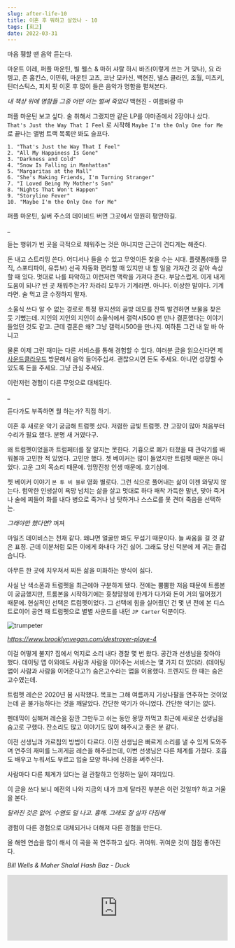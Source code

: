 ```yaml
---
slug: after-life-10
title: 이혼 후 뭐하고 살았나 - 10
tags: [회고]
date: 2022-03-31
---
```


마음 휑할 땐 음악 듣는다.

마운트 이레, 퍼플 마운틴, 빌 웰스 & 마허 샤랄 하시 바즈(이렇게 쓰는 거 맞나), 요 라 텡고, 존 홉킨스, 이민휘, 마운틴 고츠, 코난 모카신, 백현진, 넬스 클라인, 조월, 미츠키, 틴더스틱스, 피치 핏
이혼 후 많이 들은 음악가 명함을 펼쳐본다.

_내 책상 위에 명함들_
_그중 어떤 이는 벌써 죽었다_
백현진 - 여름바람 中

퍼플 마운틴 보고 싶다. 술 취해서 그랬지만 같은 LP를 아마존에서 2장이나 샀다.
`That's Just the Way That I Feel` 로 시작해
`Maybe I'm the Only One for Me` 로 끝나는 앨범 트랙 목록만 봐도 슬프다.

```
1. "That's Just the Way That I Feel"
2. "All My Happiness Is Gone"
3. "Darkness and Cold"
4. "Snow Is Falling in Manhattan"
5. "Margaritas at the Mall"
6. "She's Making Friends, I'm Turning Stranger"
7. "I Loved Being My Mother's Son"
8. "Nights That Won't Happen"
9. "Storyline Fever"
10. "Maybe I'm the Only One for Me"
```

퍼플 마운틴, 실버 주스의 데이비드 버먼 그곳에서 영원히 평안하길.

\_

듣는 행위가 빈 곳을 극적으로 채워주는 것은 아니지만 근근이 견디게는 해준다.

돈 내고 스트리밍 쓴다.
어디서나 들을 수 있고 무엇이든 찾을 수는 시대.
플랫폼(애플 뮤직, 스포티파이, 유튜브) 선곡 자동화 편리할 때 있지만 내 할 일을 가져간 것 같아 속상할 때 있다.
멋대로 나를 파악하고 이런저런 맥락을 가져다 준다. 부담스럽게.
이게 내게 도움이 되나? 빈 곳 채워주는가? 차라리 모두가 기계라면. 아니다. 이상한 말이다. 기계라면. 술 먹고 글 수정하지 말자.

소울식 쓰다 알 수 없는 경로로 특정 뮤지션의 골방 데모를 잔뜩 발견하면 보물을 찾은 듯 기뻤는데. 지인의 지인의 지인이 소울식에서 갤럭시500 팬 만나 결혼했다는 이야기 들었던 것도 같고. 근데 결혼은 왜? 그냥 갤럭시500을 만나지. 여하튼 그건 내 알 바 아니고

물론 이제 그런 재미는 다른 서비스를 통해 경험할 수 있다. 여러분 글을 읽으신다면 제 [사운드클라우드](https://soundcloud.com/yousleepwhen) 방문해서 음악 들어주십셔. 괜찮으시면 돈도 주세요. 아니면 성장할 수 있도록 돈을 주세요. 그냥 관심 주세요.

이런저런 경험이 다른 무엇으로 대체된다.

\_

듣다가도 부족하면 뭘 하는가? 직접 하기.

이혼 후 새로운 악기 궁금해 트럼펫 샀다.
저렴한 금빛 트럼펫.
잔 고장이 많아 처음부터 수리가 필요 했다. 분명 새 거였다구.

왜 트럼펫이었을까 트럼페터를 잘 알지는 못한다. 기흉으로 폐가 터졌을 때 관악기를 배워볼까 고민한 적 있었다. 고민만 했다.
쳇 베이커는 많이 들었지만 트럼펫 때문은 아니었다. 고운 그의 목소리 때문에. 엉망진창 인생 때문에. 호기심에.

쳇 베이커 이야기 `본 투 비 블루` 영화 별로다. 그런 식으로 풀어내는 삶이 이젠 와닿지 않는다.
험악한 인생살이 욕망 넘치는 삶을 살고 멋대로 하다 패착 가득한 말년, 맞아 죽거나 술에 찌들어 화를 내다 병으로 죽거나 남 탓하거나 스스로를 못 견뎌 죽음을 선택하는.

_그래야만 했다면?_
꺼져

마일즈 데이비스는 천재 같다. 왜냐면 얼굴만 봐도 무섭기 때문이다. 늘 싸움을 걸 것 같은 표정. 근데 이분처럼 모든 이에게 화내다 가긴 싫어. 그래도 당신 덕분에 제 귀는 즐겁습니다.

아무튼 한 곳에 치우쳐서 찌든 삶을 미화하는 방식이 싫다.

사실 난 색소폰과 트럼펫을 최근에야 구분하게 됐다. 전에는 뿜뿜한 저음 때문에 트롬본이 궁금했지만, 트롬본을 시작하기에는 흥청망청에 한계가 다가와 돈이 거의 떨어졌기 때문에.
현실적인 선택은 트럼펫이었다. 그 선택에 힘을 실어줬던 건 몇 년 전에 본 디스트로이어 공연 때 트럼펫으로 별별 사운드를 내던 `JP Carter` 덕분이다.

<img src="/destroyer-2.jpeg" alt="trumpeter" />

_https://www.brooklynvegan.com/destroyer-playe-4_

이걸 어떻게 불지? 집에서 억지로 소리 내다 경찰 몇 번 왔다. 공간과 선생님을 찾아야 했다.
데이팅 앱 이외에도 사람과 사람을 이어주는 서비스는 몇 가지 더 있더라.
(데이팅 앱이 사람과 사람을 이어준다고?)
숨은고수라는 앱을 이용했다.
프렌지도 한 때는 숨은고수였는데.

트럼펫 레슨은 2020년 봄 시작했다. 목표는 그해 여름까지 기상나팔을 연주하는 것이었는데 곧 불가능하다는 것을 깨달았다. 간단한 악기가 아니었다. 간단한 악기는 없다.

펜데믹이 심해져 레슨을 잠깐 그만두고 쉬는 동안 몽땅 까먹고 최근에 새로운 선생님을 숨고로 구했다. 잔소리도 많고 이야기도 많이 해주시고 좋은 분 같다.

이전 선생님과 가르침의 방법이 다르다. 이전 선생님은 빠르게 소리를 낼 수 있게 도와주며 연주의 재미를 느끼게끔 레슨을 해주셨는데, 이번 선생님은 다른 체계를 가졌다. 호흡도 배우고 누워서도 부르고 입술 모양 하나에 신경을 써주신다.

사람마다 다른 체계가 있다는 걸 관찰하고 인정하는 일이 재미있다.

이 글을 쓰다 보니 예전의 나와 지금의 내가 크게 달라진 부분은 이런 것일까? 하고
거울을 본다.

_달라진 것은 없어. 수염도 덜 나고. 흉해. 그래도 잘 살자 다짐해_

경험이 다른 경험으로 대체되거나 더해져 다른 경험을 만든다.

올 해엔 연습을 많이 해서 이 곡을 꼭 연주하고 싶다. 귀여워. 귀여운 것이 점점 좋아진다.

_Bill Wells & Maher Shalal Hash Baz - Duck_

<iframe
  width="100%"
  src="https://www.youtube.com/embed/ty9Mtb5PVzA"
  title="YouTube video player"
  frameborder="0"
  allow="accelerometer; autoplay; clipboard-write; encrypted-media; gyroscope; picture-in-picture"
  allowfullscreen
></iframe>
